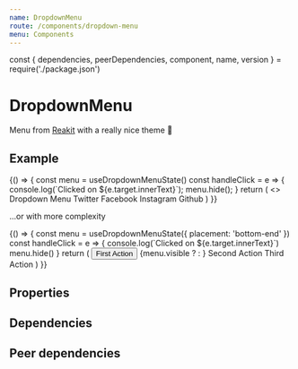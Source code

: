 ```yaml
---
name: DropdownMenu
route: /components/dropdown-menu
menu: Components
---
```


const { dependencies, peerDependencies, component, name, version } = require('./package.json')

# DropdownMenu

<TagVersion version={version} name={name} />

Menu from [Reakit](https://reakit.io/docs/menu/) with a really nice theme 👀

## Example

<Playground>
  {() => {
    const menu = useDropdownMenuState()
    const handleClick = e => {
      console.log(`Clicked on ${e.target.innerText}`);
      menu.hide();
    }
    return (
      <>
        <DropdownMenu.Trigger {...menu} as={Button}>
          Dropdown Menu
        </DropdownMenu.Trigger>
        <DropdownMenu {...menu} aria-label="Example">
          <DropdownMenu.Item {...menu} onClick={handleClick}>
            Twitter
          </DropdownMenu.Item>
          <DropdownMenu.Item {...menu} onClick={handleClick} disabled>
            Facebook
          </DropdownMenu.Item>
          <DropdownMenu.Item {...menu} onClick={handleClick}>
            Instagram
          </DropdownMenu.Item>
          <DropdownMenu.Separator {...menu} />
          <DropdownMenu.Item {...menu} onClick={handleClick}>
            Github
          </DropdownMenu.Item>
        </DropdownMenu>
      </>
    )
}}

</Playground>

...or with more complexity

<Playground>
  {() => {
    const menu = useDropdownMenuState({ placement: 'bottom-end' })
    const handleClick = e => {
      console.log(`Clicked on ${e.target.innerText}`)
      menu.hide()
    }
    return (
      <Box position="relative">
        <Group variant="tertiary">
          <Button onClick={handleClick}>
            <AddIcon />
            <span>First Action</span>
          </Button>
          <DropdownMenu.Trigger {...menu} as={Button}>
            {menu.visible ? <UpIcon /> : <DownIcon />}
          </DropdownMenu.Trigger>
        </Group>
        <DropdownMenu {...menu} mb={100} aria-label="Complexity">
          <DropdownMenu.Item {...menu} onClick={handleClick}>
            <Box mr="sm">
              <TrashIcon size="sm" />
            </Box>
            <Box>Second Action</Box>
          </DropdownMenu.Item>
          <DropdownMenu.Item {...menu} onClick={handleClick}>
            <Box mr="sm">
              <AttachmentIcon size="sm" />
            </Box>
            <Box>Third Action</Box>
          </DropdownMenu.Item>
        </DropdownMenu>
      </Box>
    )
  }}
</Playground>

## Properties

<Props of={DropdownMenu} />

## Dependencies

<Dependencies dependencies={dependencies} />

## Peer dependencies

<Dependencies dependencies={peerDependencies} />
